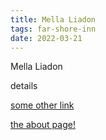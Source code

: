 ```yaml
---
title: Mella Liadon
tags: far-shore-inn
date: 2022-03-21
---
```


Mella Liadon

details

[some other link](https://www.youtube.com)

[the about page!](/far-shore-inn/about)
